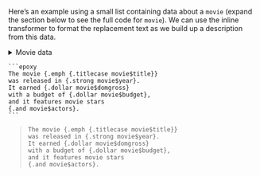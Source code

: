 Here's an example using a small list containing data about a `movie`
(expand the section below to see the full code for `movie`).
We can use the inline transformer to format the replacement text
as we build up a description from this data.

<details><summary>Movie data</summary>

```r
movie <- list(
  year = 1989,
  title = "Back to the Future Part II",
  budget = 4e+07,
  domgross = 118450002,
  imdb_rating = 7.8,
  actors = c(
    "Michael J. Fox",
    "Christopher Lloyd",
    "Lea Thompson",
    "Thomas F. Wilson"
  ),
  runtime = 108L
)
```

</details>

````verbatim
```epoxy
The movie {.emph {.titlecase movie$title}}
was released in {.strong movie$year}.
It earned {.dollar movie$domgross}
with a budget of {.dollar movie$budget},
and it features movie stars
{.and movie$actors}.
```
````

<blockquote>
```epoxy
The movie {.emph {.titlecase movie$title}}
was released in {.strong movie$year}.
It earned {.dollar movie$domgross}
with a budget of {.dollar movie$budget},
and it features movie stars
{.and movie$actors}.
```
</blockquote>
